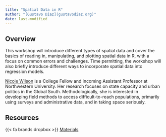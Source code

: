 ```yaml
---
title: "Spatial Data in R"
author: "[Gustavo Diaz](gustavodiaz.org)"
date: last-modified
---
```


## Overview

This workshop will introduce different types of spatial data and cover the basics of reading in, manipulating, and plotting spatial data in R, with a focus on common errors and challenges. Time permitting, the workshop will also briefly introduce different ways to incorporate spatial data into regression models.

[Nicole Wilson](https://www.nicoleewilson.com/) is a College Fellow and incoming Assistant Professor at Northwestern University. Her research focuses on state capacity and urban politics in the Global South. Methodologically, she is interested in developing field methods to access difficult-to-reach populations, primarily using surveys and administrative data, and in taking space seriously.


## Resources

{{< fa brands dropbox >}} [Materials](https://www.dropbox.com/scl/fo/r0uh3xbl9witlx66l88fa/AKdmdaDXH9ekOmsykMBVYfo?rlkey=4kzbcf7c4s60kl0y471kthdfw&e=1&st=pr40cjjc&dl=0)

